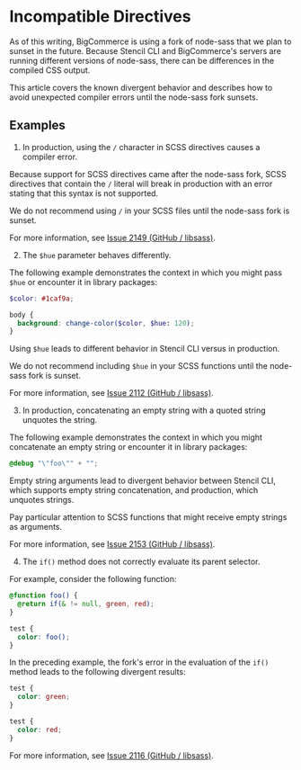 # Incompatible Directives

As of this writing, BigCommerce is using a fork of node-sass that we plan to sunset in the future. Because Stencil CLI and BigCommerce's servers are running different versions of node-sass, there can be differences in the compiled CSS output.

This article covers the known divergent behavior and describes how to avoid unexpected compiler errors until the node-sass fork sunsets.

## Examples

1. In production, using the `/` character in SCSS directives causes a compiler error.

Because support for SCSS directives came after the node-sass fork, SCSS directives that contain the `/` literal will break in production with an error stating that this syntax is not supported.

We do not recommend using `/` in your SCSS files until the node-sass fork is sunset.

For more information, see [Issue 2149 (GitHub / libsass)](https://github.com/sass/libsass/issues/2149).

2. The `$hue` parameter behaves differently. 

The following example demonstrates the context in which you might pass `$hue` or encounter it in library packages:

```scss filename="Example: $hue parameter" showLineNumbers copy
$color: #1caf9a;

body {
  background: change-color($color, $hue: 120);
}
```

Using `$hue` leads to different behavior in Stencil CLI versus in production. 

We do not recommend including `$hue` in your SCSS functions until the node-sass fork is sunset.

For more information, see [Issue 2112 (GitHub / libsass)](https://github.com/sass/libsass/issues/2112).


3. In production, concatenating an empty string with a quoted string unquotes the string.

The following example demonstrates the context in which you might concatenate an empty string or encounter it in library packages:

```scss filename="Example: Empty string concatenation" showLineNumbers copy
@debug "\"foo\"" + "";
```

Empty string arguments lead to divergent behavior between Stencil CLI, which supports empty string concatenation, and production, which unquotes strings. 

Pay particular attention to SCSS functions that might receive empty strings as arguments.

For more information, see [Issue 2153 (GitHub / libsass)](https://github.com/sass/libsass/issues/2153).

4. The `if()` method does not correctly evaluate its parent selector.

For example, consider the following function:

```scss filename="Example: Function that uses if()" showLineNumbers copy
@function foo() {
  @return if(& != null, green, red);
}

test {
  color: foo();
}
```
In the preceding example, the fork's error in the evaluation of the `if()` method leads to the following divergent results:

```css filename="Stencil CLI output" showLineNumbers copy
test {
  color: green;
}
```

```css filename="Production output" showLineNumbers copy
test {
  color: red;
}
```

For more information, see [Issue 2116 (GitHub / libsass)](https://github.com/sass/libsass/issues/2116).
